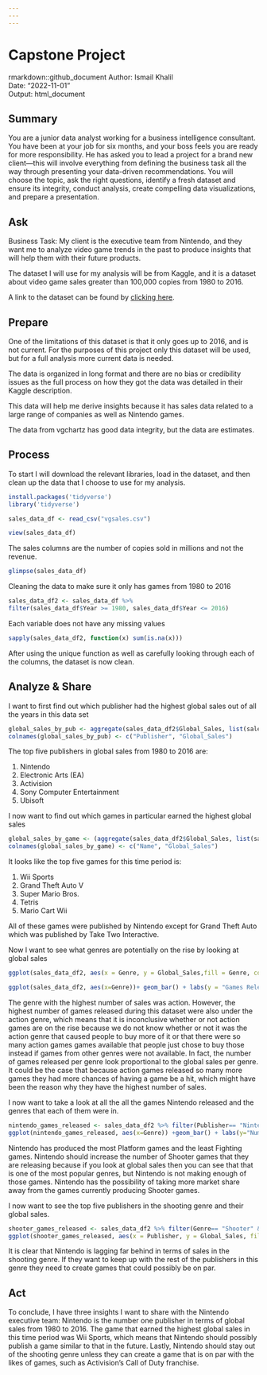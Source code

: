 ```yaml
---
---
---
```


# Capstone Project

rmarkdown::github_document
Author: Ismail Khalil\
Date: "2022-11-01"\
Output: html_document

## Summary

You are a junior data analyst working for a business intelligence consultant. You have been at your job for six months, and your boss feels you are ready for more responsibility. He has asked you to lead a project for a brand new client---this will involve everything from defining the business task all the way through presenting your data-driven recommendations. You will choose the topic, ask the right questions, identify a fresh dataset and ensure its integrity, conduct analysis, create compelling data visualizations, and prepare a presentation.

## Ask

Business Task: My client is the executive team from Nintendo, and they want me to analyze video game trends in the past to produce insights that will help them with their future products.

The dataset I will use for my analysis will be from Kaggle, and it is a dataset about video game sales greater than 100,000 copies from 1980 to 2016.

A link to the dataset can be found by [clicking here](https://www.kaggle.com/datasets/gregorut/videogamesales?pag=).\

## Prepare

One of the limitations of this dataset is that it only goes up to 2016, and is not current. For the purposes of this project only this dataset will be used, but for a full analysis more current data is needed.

The data is organized in long format and there are no bias or credibility issues as the full process on how they got the data was detailed in their Kaggle description.

This data will help me derive insights because it has sales data related to a large range of companies as well as Nintendo games.

The data from vgchartz has good data integrity, but the data are estimates.

## Process

To start I will download the relevant libraries, load in the dataset, and then clean up the data that I choose to use for my analysis.

```r
install.packages('tidyverse')
library('tidyverse')
```

```r
sales_data_df <- read_csv("vgsales.csv")
```

```r
view(sales_data_df)
```

The sales columns are the number of copies sold in millions and not the revenue.

```r
glimpse(sales_data_df)
```

Cleaning the data to make sure it only has games from 1980 to 2016

```r
sales_data_df2 <- sales_data_df %>%
filter(sales_data_df$Year >= 1980, sales_data_df$Year <= 2016)
```

Each variable does not have any missing values

```r
sapply(sales_data_df2, function(x) sum(is.na(x)))
```

After using the unique function as well as carefully looking through each of the columns, the dataset is now clean.

## Analyze & Share

I want to first find out which publisher had the highest global sales out of all the years in this data set

```r
global_sales_by_pub <- aggregate(sales_data_df2$Global_Sales, list(sales_data_df2$Publisher), FUN=sum)
colnames(global_sales_by_pub) <- c("Publisher", "Global_Sales")
```

The top five publishers in global sales from 1980 to 2016 are:

1.  Nintendo
2.  Electronic Arts (EA)
3.  Activision
4.  Sony Computer Entertainment
5.  Ubisoft

I now want to find out which games in particular earned the highest global sales

```r
global_sales_by_game <- (aggregate(sales_data_df2$Global_Sales, list(sales_data_df2$Name), FUN=sum))
colnames(global_sales_by_game) <- c("Name", "Global_Sales")
```

It looks like the top five games for this time period is:

1.  Wii Sports
2.  Grand Theft Auto V
3.  Super Mario Bros.
4.  Tetris
5.  Mario Cart Wii

All of these games were published by Nintendo except for Grand Theft Auto which was published by Take Two Interactive.

Now I want to see what genres are potentially on the rise by looking at global sales

```r
ggplot(sales_data_df2, aes(x = Genre, y = Global_Sales,fill = Genre, color = Genre)) + geom_bar(stat = "identity") + coord_flip() + ggtitle( 'Global Sales per Genre')

```

```r
ggplot(sales_data_df2, aes(x=Genre))+ geom_bar() + labs(y = "Games Released per Genre")+ coord_flip()+ ggtitle("Number of Games Released per Genre")
```

The genre with the highest number of sales was action. However, the highest number of games released during this dataset were also under the action genre, which means that it is inconclusive whether or not action games are on the rise because we do not know whether or not it was the action genre that caused people to buy more of it or that there were so many action games games available that people just chose to buy those instead if games from other genres were not available. In fact, the number of games released per genre look proportional to the global sales per genre. It could be the case that because action games released so many more games they had more chances of having a game be a hit, which might have been the reason why they have the highest number of sales.

I now want to take a look at all the all the games Nintendo released and the genres that each of them were in.

```r
nintendo_games_released <- sales_data_df2 %>% filter(Publisher== "Nintendo")
ggplot(nintendo_games_released, aes(x=Genre)) +geom_bar() + labs(y="Number of Games Released") + coord_flip() + ggtitle("Nintendo Games Released by Genre")
```

Nintendo has produced the most Platform games and the least Fighting games. Nintendo should increase the number of Shooter games that they are releasing because if you look at global sales then you can see that that is one of the most popular genres, but Nintendo is not making enough of those games. Nintendo has the possibility of taking more market share away from the games currently producing Shooter games.

I now want to see the top five publishers in the shooting genre and their global sales.

```r
shooter_games_released <- sales_data_df2 %>% filter(Genre== "Shooter" & (Publisher == "Nintendo" |Publisher == "Electronic Arts" |Publisher == "Activision" |Publisher == "Ubisoft" |Publisher == "Microsoft Game Studios" ))
ggplot(shooter_games_released, aes(x = Publisher, y = Global_Sales, fill = Publisher, color = Publisher)) + geom_bar(stat = "identity") + ggtitle("Global Sales per Publisher in Shooting Genre") + coord_flip()
```

It is clear that Nintendo is lagging far behind in terms of sales in the shooting genre. If they want to keep up with the rest of the publishers in this genre they need to create games that could possibly be on par.

## Act

To conclude, I have three insights I want to share with the Nintendo executive team: Nintendo is the number one publisher in terms of global sales from 1980 to 2016. The game that earned the highest global sales in this time period was Wii Sports, which means that Nintendo should possibly publish a game similar to that in the future. Lastly, Nintendo should stay out of the shooting genre unless they can create a game that is on par with the likes of games, such as Activision's Call of Duty franchise.
